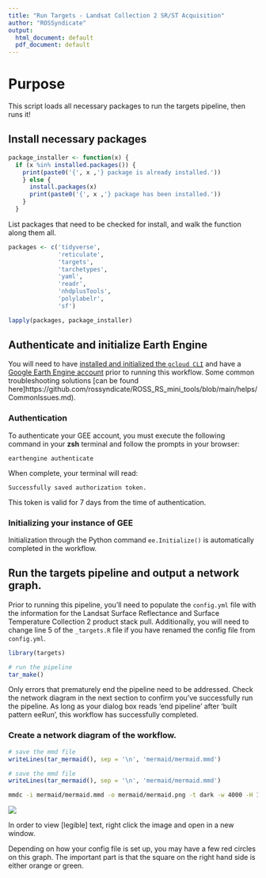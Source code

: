 ```yaml
---
title: "Run Targets - Landsat Collection 2 SR/ST Acquisition"
author: "ROSSyndicate"
output:
  html_document: default
  pdf_document: default
---
```


# Purpose

This script loads all necessary packages to run the targets pipeline, then runs it!

## Install necessary packages

```r
package_installer <- function(x) {
  if (x %in% installed.packages()) {
    print(paste0('{', x ,'} package is already installed.'))
    } else {
      install.packages(x)
      print(paste0('{', x ,'} package has been installed.'))
    }
  }
```

List packages that need to be checked for install, and walk the function along them all.

```r
packages <- c('tidyverse',
              'reticulate',
              'targets',
              'tarchetypes',
              'yaml',
              'readr',
              'nhdplusTools',
              'polylabelr',
              'sf')

lapply(packages, package_installer)
```

## Authenticate and initialize Earth Engine

You will need to have [installed and initialized the `gcloud CLI`](https://cloud.google.com/sdk/docs/install) 
and have a [Google Earth Engine account](https://code.earthengine.google.com/register) prior to running this workflow. 
Some common troubleshooting solutions [can be found here]https://github.com/rossyndicate/ROSS_RS_mini_tools/blob/main/helps/CommonIssues.md).

### Authentication

To authenticate your GEE account, you must execute the following command in your **zsh** terminal and follow the prompts in your browser:

`earthengine authenticate`

When complete, your terminal will read:

`Successfully saved authorization token.`

This token is valid for 7 days from the time of authentication.

### Initializing your instance of GEE

Initialization through the Python command `ee.Initialize()` is automatically completed in the workflow.

## Run the targets pipeline and output a network graph.

Prior to running this pipeline, you'll need to populate the `config.yml` file with the 
information for the Landsat Surface Reflectance and Surface Temperature Collection 2 
product stack pull. Additionally, you will need to change line 5 of the `_targets.R` file 
if you have renamed the config file from `config.yml`.

```r
library(targets)

# run the pipeline
tar_make()
```

Only errors that prematurely 
end the pipeline need to be addressed. Check the network diagram in the next section 
to confirm you've successfully run the pipeline. As long as your dialog box reads 'end pipeline' 
after 'built pattern eeRun', this workflow has successfully completed.

### Create a network diagram of the workflow.

```r
# save the mmd file
writeLines(tar_mermaid(), sep = '\n', 'mermaid/mermaid.mmd')
```

```r
# save the mmd file
writeLines(tar_mermaid(), sep = '\n', 'mermaid/mermaid.mmd')
```

```zsh
mmdc -i mermaid/mermaid.mmd -o mermaid/mermaid.png -t dark -w 4000 -H 1000
```

![](mermaid/mermaid.png)

In order to view [legible] text, right click the image and open in a new window.

Depending on how your config file is set up, you may have a few red circles on this graph. The important part is that the square on the right hand side is either orange or green.
